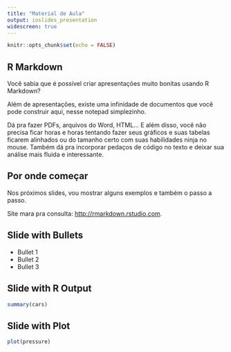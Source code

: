 ```yaml
---
title: "Material de Aula"
output: ioslides_presentation
widescreen: true
---
```


```r
knitr::opts_chunk$set(echo = FALSE)
```

## R Markdown

Você sabia que é possível criar apresentações muito bonitas usando R Markdown?

Além de apresentações, existe uma infinidade de documentos que você pode construir aqui, nesse notepad simplezinho.

Dá pra fazer PDFs, arquivos do Word, HTML... E além disso, você não precisa ficar horas e horas tentando fazer seus gráficos e suas tabelas ficarem alinhados ou do tamanho certo com suas habilidades ninja no mouse. Também dá pra incorporar pedaços de código no texto e deixar sua análise mais fluida e interessante.

## Por onde começar
Nos próximos slides, vou mostrar alguns exemplos e também o passo a passo.

Site mara pra consulta:  <http://rmarkdown.rstudio.com>.


## Slide with Bullets

- Bullet 1
- Bullet 2
- Bullet 3

## Slide with R Output

```r
summary(cars)
```

## Slide with Plot

```r
plot(pressure)
```

